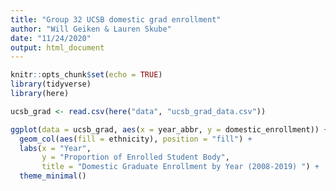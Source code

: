 ```yaml
---
title: "Group 32 UCSB domestic grad enrollment"
author: "Will Geiken & Lauren Skube"
date: "11/24/2020"
output: html_document
---
```


```r
knitr::opts_chunk$set(echo = TRUE)
library(tidyverse)
library(here)
```

```r
ucsb_grad <- read.csv(here("data", "ucsb_grad_data.csv"))
```

```r
ggplot(data = ucsb_grad, aes(x = year_abbr, y = domestic_enrollment)) + 
  geom_col(aes(fill = ethnicity), position = "fill") +
  labs(x = "Year", 
       y = "Proportion of Enrolled Student Body", 
       title = "Domestic Graduate Enrollment by Year (2008-2019) ") + 
  theme_minimal()
```

